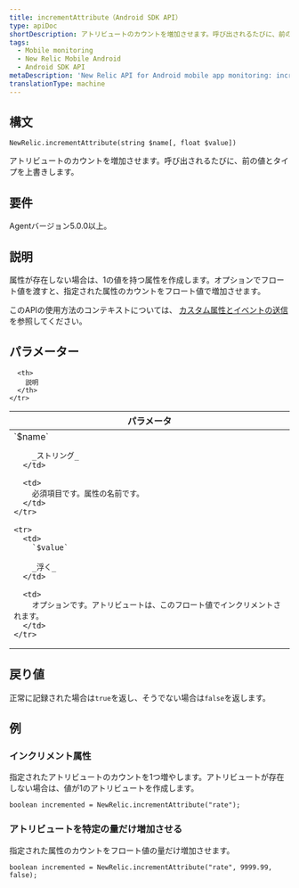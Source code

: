 ```yaml
---
title: incrementAttribute（Android SDK API）
type: apiDoc
shortDescription: アトリビュートのカウントを増加させます。呼び出されるたびに、前の値とタイプを上書きします。
tags:
  - Mobile monitoring
  - New Relic Mobile Android
  - Android SDK API
metaDescription: 'New Relic API for Android mobile app monitoring: increment a custom attribute value.'
translationType: machine
---
```


## 構文

```
NewRelic.incrementAttribute(string $name[, float $value])
```

アトリビュートのカウントを増加させます。呼び出されるたびに、前の値とタイプを上書きします。

## 要件

Agentバージョン5.0.0以上。

## 説明

属性が存在しない場合は、1の値を持つ属性を作成します。オプションでフロート値を渡すと、指定された属性のカウントをフロート値で増加させます。

このAPIの使用方法のコンテキストについては、 [カスタム属性とイベントの送信](/docs/mobile-monitoring/new-relic-mobile-android/install-configure/work-android-sdk-api#attributes-events-insights)を参照してください。

## パラメーター

<table>
  <thead>
    <tr>
      <th width="25%">
        パラメータ
      </th>

      <th>
        説明
      </th>
    </tr>
  </thead>

  <tbody>
    <tr>
      <td>
        `$name`

        _ストリング_
      </td>

      <td>
        必須項目です。属性の名前です。
      </td>
    </tr>

    <tr>
      <td>
        `$value`

        _浮く_
      </td>

      <td>
        オプションです。アトリビュートは、このフロート値でインクリメントされます。
      </td>
    </tr>
  </tbody>
</table>

## 戻り値

正常に記録された場合は`true`を返し、そうでない場合は`false`を返します。

## 例

### インクリメント属性

指定されたアトリビュートのカウントを1つ増やします。アトリビュートが存在しない場合は、値が1のアトリビュートを作成します。

```
boolean incremented = NewRelic.incrementAttribute("rate");
```

### アトリビュートを特定の量だけ増加させる

指定された属性のカウントをフロート値の量だけ増加させます。

```
boolean incremented = NewRelic.incrementAttribute("rate", 9999.99, false);
```